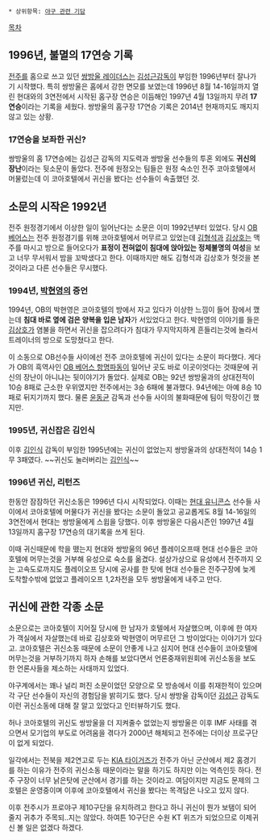  * 상위항목: [[야구 관련 기담]]

[[목차]]
== 1996년, 불멸의 17연승 기록 ==
[[전주]]를 홈으로 쓰고 있던 [[쌍방울 레이더스]]는 [[김성근]]감독이 부임한 1996년부터 잘나가기 시작했다. 특히 쌍방울은 홈에서 강한 면모를 보였는데 1996년 8월 14-16일까지 열린 현대와의 3연전에서 시작된 홈구장 연승은 이듬해인 1997년 4월 13일까지 무려 '''17연승'''이라는 기록을 세웠다. 쌍방울의 홈구장 17연승 기록은 2014년 현재까지도 깨지지 않고 있는 상황.
=== 17연승을 보좌한 귀신? ===
쌍방울의 홈 17연승에는 김성근 감독의 지도력과 쌍방울 선수들의 투혼 외에도 '''귀신의 장난'''이라는 뒷소문이 돌았다. 전주에 원정오는 팀들은 원정 숙소인 전주 코아호텔에서 머물렀는데 이 코아호텔에서 귀신을 봤다는 선수들이 속출했던 것.

== 소문의 시작은 1992년 ==
전주 원정경기에서 이상한 일이 일어난다는 소문은 이미 1992년부터 있었다. 당시 [[OB 베어스]]는 전주 원정경기를 위해 코아호텔에서 머무르고 있었는데 [[김형석]]과 [[김상호]]는 맥주를 마시고 방으로 들어오다가 '''표정이 전혀없이 침대에 앉아있는 정체불명의 여성'''을 보고 너무 무서워서 밤을 꼬박샜다고 한다. 이때까지만 해도 김형석과 김상호가 헛것을 본것이라고 다른 선수들은 무시했다.
=== 1994년, [[박현영]]의 증언 ===
1994년, OB의 박현영은 코아호텔의 방에서 자고 있다가 이상한 느낌이 들어 잠에서 깼는데 '''침대 바로 옆에 검은 양복을 입은 남자'''가 서있었다고 한다. 박현영의 이야기를 들은 [[김상호]]가 염불을 하면서 귀신을 잡으려다가 침대가 무지막지하게 흔들리는것에 놀라서 트레이너의 방으로 도망쳤다고 한다.

이 소동으로 OB선수들 사이에선 전주 코아호텔에 귀신이 있다는 소문이 파다했다. 게다가 OB의 흑역사인 [[OB 베어스 항명파동]]이 일어난 곳도 바로 이곳이엇다는 것때문에 귀신의 장난이 아니냐는 뒷이야기가 돌았다. 실제로 OB는 92년 쌍방울과의 상대전적이 10승 8패로 근소한 우위였지만 전주에서는 3승 6패에 불과했다. 94년에는 아예 8승 10패로 뒤지기까지 했다. 물론 [[윤동균]] 감독과 선수들 사이의 불화때문에 팀이 막장이긴 했지만.
=== 1995년, 귀신잡은 김인식 ===
이후 [[김인식]] 감독이 부임한 1995년에는 귀신이 없었는지 쌍방울과의 상대전적이 14승 1무 3패였다. ~~귀신도 눌러버리는 [[김인식]]~~
=== 1996년 귀신, 리턴즈 ===
한동안 잠잠하던 귀신소동은 1996년 다시 시작되었다. 이때는 [[현대 유니콘스]] 선수들 사이에서 코아호텔에 머물다가 귀신을 봤다는 소문이 돌았고 공교롭게도 8월 14-16일의 3연전에서 현대는 쌍방울에게 스윕을 당했다. 이후 쌍방울은 다음시즌인 1997년 4월 13일까지 홈구장 17연승의 대기록을 쓰게 된다. 

이때 귀신때문에 학을 뗐는지 현대와 쌍방울의 96년 플레이오프때 현대 선수들은 코아호텔에 머무는것을 거부해 유성으로 숙소를 옮겼다. 설상가상으로 유성에서 전주까지 오는 고속도로까지도 플레이오프 당시에 공사를 한 탓에 현대 선수들은 전주구장에 늦게 도착할수밖에 없었고 플레이오프 1,2차전을 모두 쌍방울에게 내주고 만다. 
== 귀신에 관한 각종 소문 ==
소문으로는 코아호텔이 지어질 당시에 한 남자가 호텔에서 자살했으며, 이후에 한 여자가 객실에서 자살했는데 바로 김상호와 박현영이 머무르던 그 방이었다는 이야기가 있다고. 코아호텔은 귀신소동 때문에 소문이 안좋게 나고 심지어 현대 선수들이 코아호텔에 머무는것을 거부하기까지 하자 손해를 보았다면서 언론중재위원회에 귀신소동을 보도한 언론사들을 제소하는 사태까지 있었다.

야구계에서는 꽤나 널리 퍼진 소문이었던 모양으로 모 방송에서 이를 취재한적이 있으며 각 구단 선수들이 자신의 경험담을 밝히기도 했다. 당시 쌍방울 감독이던 [[김성근]] 감독도 이런 귀신소동에 대해 잘 알고 있었다고 인터뷰하기도 했다. 

허나 코아호텔의 귀신도 쌍방울을 더 지켜줄수 없었는지 쌍방울은 이후 IMF 사태를 겪으면서 모기업의 부도로 어려움을 겪다가 2000년 해체되고 전주에는 더이상 프로구단이 없게 되었다. 

일각에서는 전북을 제2연고로 두는 [[KIA 타이거즈]]가 전주가 아닌 군산에서 제2 홈경기를 하는 이유가 전주의 귀신소동 때문이라는 말을 하기도 하지만 이는 억측인듯 하다. 전주 구장이 너무 낡은탓에 군산에서 경기를 하는 것이라고. 여담이지만 지금도 문제의 그 호텔은 운영중이며 이후에 코아호텔에서 귀신을 봤다는 목격담은 나오고 있지 않다.

이후 전주시가 프로야구 제10구단을 유치하려고 한다고 하니 귀신이 뭔가 보탬이 되어줄지 귀추가 주목되..지는 않았다. 하여튼 10구단은 수원 KT 위즈가 되었으므로 이제귀신 볼 일은 없겠다 하겠다.
